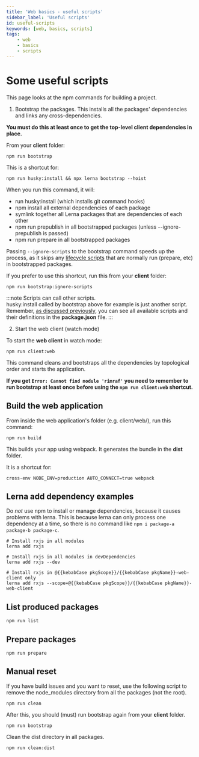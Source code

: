 ```yaml
---
title: 'Web basics - useful scripts'
sidebar_label: 'Useful scripts'
id: useful-scripts
keywords: [web, basics, scripts]
tags:
    - web
    - basics
    - scripts
---
```


# Some useful scripts
This page looks at the npm commands for building a project.

1. Bootstrap the packages.
This installs all the  packages' dependencies and links any cross-dependencies.

**You must do this at least once to get the top-level client dependencies in place.**

From your **client** folder:

```shell title='../client/'
npm run bootstrap
```

This is a shortcut for:
```shell title='../client/'
npm run husky:install && npx lerna bootstrap --hoist
```

When you run this command, it will:
- run husky:install (which installs git command hooks)
- npm install all external dependencies of each package
- symlink together all Lerna packages that are dependencies of each other
- npm run prepublish in all bootstrapped packages (unless --ignore-prepublish is passed)
- npm run prepare in all bootstrapped packages

Passing `--ignore-scripts` to the bootstrap command speeds up the process, as it skips any [lifecycle scripts](https://docs.npmjs.com/cli/v9/using-npm/scripts#life-cycle-scripts) that are normally run (prepare, etc) in bootstrapped packages.

If you prefer to use this shortcut, run this from your **client** folder:

```shell title='../client/'
npm run bootstrap:ignore-scripts
```

:::note
Scripts can call other scripts.<br />
husky:install called by bootstrap above for example is just another script.<br />
Remember, [as discussed previously](../package-json-basics#scripts), you can see all available scripts and their definitions in the **package.json** file. 
:::

2. Start the web client (watch mode)

To start the **web client** in watch mode:

```shell
npm run client:web
```

This command cleans and bootstraps all the dependencies by topological order and starts the application.

**If you get `Error: Cannot find module 'rimraf'` you need to remember to run bootstrap at least once before using the
`npm run client:web` shortcut.**

## Build the web application 

From inside the web application's folder (e.g. client/web/), run this command:

```shell title='../client/web/'
npm run build
```

This builds your app using webpack. It generates the bundle in the **dist** folder.

It is a shortcut for:
```shell
cross-env NODE_ENV=production AUTO_CONNECT=true webpack
```

## Lerna add dependency examples

Do *not* use npm to install or manage dependencies, because it causes problems with lerna. This is because lerna can
only process one dependency at a time, so there is no command like `npm i package-a package-b package-c`.

```shell
# Install rxjs in all modules
lerna add rxjs

# Install rxjs in all modules in devDependencies
lerna add rxjs --dev

# Install rxjs in @{{kebabCase pkgScope}}/{{kebabCase pkgName}}-web-client only
lerna add rxjs --scope=@{{kebabCase pkgScope}}/{{kebabCase pkgName}}-web-client
```

## List produced packages

```shell
npm run list
```

## Prepare packages

```shell
npm run prepare
```

## Manual reset
If you have build issues and you want to reset, use the following script to remove the node_modules directory from all the packages (not the root).

```shell
npm run clean
```

After this, you should (must) run bootstrap again from your **client** folder.

```shell title='../client/'
npm run bootstrap
```

Clean the dist directory in all packages.

```shell
npm run clean:dist
```

